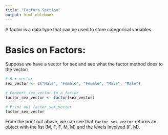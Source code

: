 ```yaml
---
title: "Factors Section"
output: html_notebook
---
```


A factor is a data type that can be used to store categorical variables.  

# Basics on Factors:

Suppose we have a vector for sex and see what the factor method does to the vector:

```r
# Sex vector
sex_vector <- c("Male", "Female", "Female", "Male", "Male")

# Convert sex_vector to a factor
factor_sex_vector <- factor(sex_vector)

# Print out factor_sex_vector
factor_sex_vector
```

From the print out above, we can see that `factor_sex_vector` returns an object with the list (M, F, F, M, M) and the levels involved (F, M).
